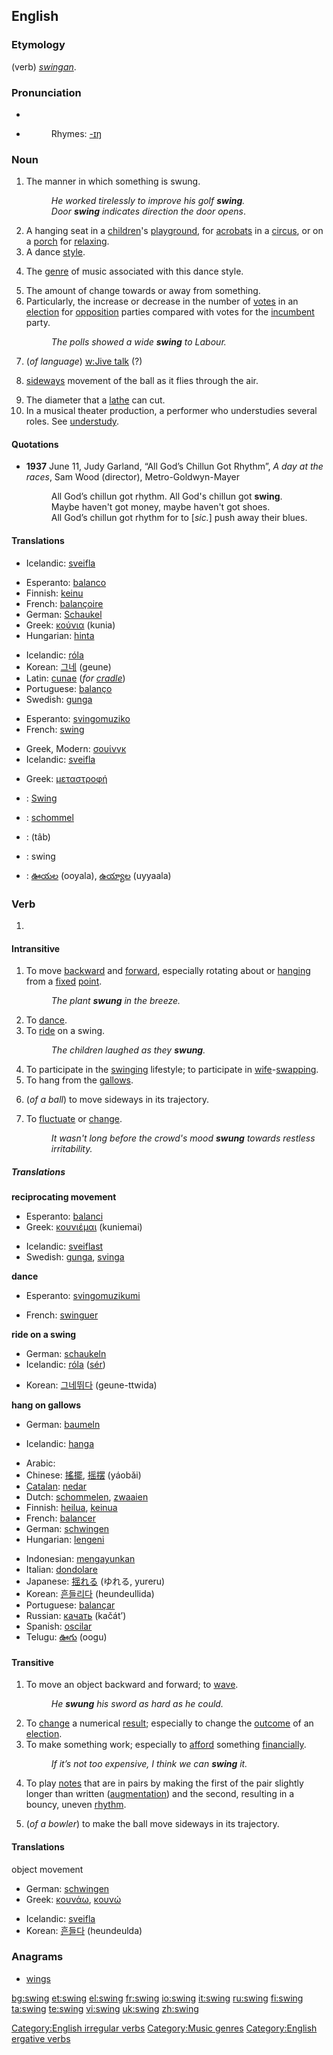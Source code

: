{{rfc|Intransitive unknown/invalid header}}
{{wikipedia}}
==English==

===Etymology===
(verb) {{OE.}} ''[[swingan]]''.

===Pronunciation===
*{{IPA|/'swɪŋ/}}
*{{audio|en-us-swing.ogg|Audio (US)}}
*:Rhymes: [[Rhymes:English:-ɪŋ|-ɪŋ]]

===Noun===
{{en-noun}}

# The manner in which something is swung.
#:''He worked tirelessly to improve his golf '''swing'''.''
#:''Door '''swing''' indicates direction the door opens''.
# A hanging seat in a [[children]]'s [[playground]], for [[acrobats]] in a [[circus]], or on a [[porch]] for [[relax]]ing.
# A dance [[style]].
# {{music}} The [[genre]] of music associated with this dance style.
# The amount of change towards or away from something.
# Particularly, the increase or decrease in the number of [[vote]]s in an [[election]] for [[opposition]] parties compared with votes for the [[incumbent]] party.
#:''The polls showed a wide '''swing''' to Labour.''
# {{rfv-sense}} (''of language'') [[w:Jive talk]] (?)
# {{cricket}} [[sideways]] movement of the ball as it flies through the air.
# The diameter that a [[lathe]] can cut.
# In a musical theater production, a performer who understudies several roles.  See [[w:understudy|understudy]].

====Quotations====
*'''1937''' June 11, Judy Garland, “All God’s Chillun Got Rhythm”, ''A day at the races'', Sam Wood (director), Metro-Goldwyn-Mayer
*: All God’s chillun got rhythm. All God's chillun got '''swing'''.
*: Maybe haven't got money, maybe haven't got shoes.
*: All God’s chillun got rhythm for to [''sic.''] push away their blues.

====Translations====
{{trans-top|manner in which something is swung}}
*Icelandic: [[sveifla]] {{f}}
{{trans-mid}}
{{trans-bottom}}

{{trans-top|hanging seat}}
*Esperanto: [[balanco]]
*Finnish: [[keinu]]
*French: [[balançoire]] {{f}}
*German: [[Schaukel]]
*Greek: [[κούνια]] (kunia) {{f}}
*Hungarian: [[hinta]]
{{trans-mid}}
*Icelandic: [[róla]] {{f}}
*Korean: [[그네]] (geune)
*Latin: [[cunae]] (''for [[cradle]]'')
*Portuguese: [[balanço]]
*Swedish: [[gunga]]
{{trans-bottom}}

{{trans-top|dance style}}
{{trans-mid}}
{{trans-bottom}}

{{trans-top|music style}}
*Esperanto: [[svingomuziko]]
*French: [[#French|swing]] {{m}}
{{trans-mid}}
*Greek, Modern: [[σουίνγκ]] {{n}}
*Icelandic: [[sveifla]] {{f}}
{{trans-bottom}}

{{trans-top|amount of change towards or away from}}
{{trans-mid}}
{{trans-bottom}}

{{trans-top|electoral change}}
*Greek: [[μεταστροφή]] {{f}}
{{trans-mid}}
{{trans-bottom}}

{{trans-top|jive talk (''this sense is currently subject to verification'')}}
{{trans-mid}}
{{trans-bottom}}

{{trans-top|sideways movement of a cricket ball as it flies through the air}}
{{trans-mid}}
{{trans-bottom}}

{{trans-top|diameter that a lathe can cut}}
{{trans-mid}}
{{trans-bottom}}

{{trans-top|substitute musical theater performer}}
{{trans-mid}}
{{trans-bottom}}

{{checktrans}}
*{{ttbc|French}}: [[Swing]] {{m}}
*{{ttbc|Dutch}}: [[schommel]] {{m}}
*{{ttbc|Persian}}: {{FAchar|[[تاب]]}} (tâb)
*{{ttbc|Swedish}}: swing
*{{ttbc|Telugu}}: [[ఊయల]] (ooyala), [[ఉయ్యాల]] (uyyaala)

===Verb===
{{en-verb|swings|swinging|swung}}

# {{defn|English}}

====Intransitive====
# To move [[backward]] and [[forward]], especially rotating about or [[hang]]ing from a [[fixed]] [[point]].
#:''The plant '''swung''' in the breeze.''
# To [[dance]].
# To [[ride]] on a swing.
#:''The children laughed as they '''swung'''.''
# To participate in the [[w:swinging|swinging]] lifestyle; to participate in [[wife]]-[[swapping]].
# To hang from the [[gallows]].
# {{cricket}} (''of a ball'') to move sideways in its trajectory.
# To [[fluctuate]] or [[change]].
#:''It wasn't long before the crowd's mood '''swung''' towards restless irritability.''

=====Translations=====
'''reciprocating movement'''
{{top}}
*Esperanto: [[balanci]]
*Greek: [[κουνιέμαι]] (kuniemai)
{{mid}}
*Icelandic: [[sveiflast]]
*Swedish: [[gunga]], [[svinga]]
{{bottom}}

'''dance'''
{{top}}
*Esperanto: [[svingomuzikumi]]
{{mid}}
*French: [[swinguer]]
{{bottom}}

'''ride on a swing'''
{{top}}
*German: [[schaukeln]]
*Icelandic: [[róla]] ([[sig|sér]])
{{mid}}
*Korean: [[그네]][[뛰다]] (geune-ttwida)
{{bottom}}

'''hang on gallows'''
{{top}}
*German: [[baumeln]]
{{mid}}
*Icelandic: [[hanga]]
{{bottom}}

{{rfc-trans}}
{{top}}
*Arabic: {{ARchar|[[تأرجح]]}} {{Unicode|(ta’árjaħa)}}
*Chinese: [[搖擺]], [[摇摆]] (yáobǎi)
*[[Catalan]]: [[nedar]]
*Dutch: [[schommelen]], [[zwaaien]]
*Finnish: [[heilua]], [[keinua]]
*French: [[balancer]]
*German: [[schwingen]]
*Hungarian: [[lengeni]]
{{mid}}
*Indonesian: [[ayun|mengayunkan]]
*Italian: [[dondolare]]
*Japanese: [[揺れる]] (ゆれる, yureru)
*Korean: [[흔들리다]] (heundeullida)
*Portuguese: [[balançar]]
*Russian: [[качать]] (kačát’)
*Spanish: [[oscilar]]
*Telugu: [[ఊగు]] (oogu)
{{bottom}}

====Transitive====
# To move an object backward and forward; to [[wave]].
#:''He '''swung''' his sword as hard as he could.''
# To [[change]] a numerical [[result]]; especially to change the [[outcome]] of an [[election]].
# To make something work; especially to [[afford]] something [[financially]].
#:''If it’s not too expensive, I think we can '''swing''' it.''
# {{music}} To play [[notes]] that are in pairs by making the first of the pair slightly longer than written ([[augment]]ation) and the second, resulting in a bouncy, uneven [[rhythm]].
# {{cricket}} (''of a bowler'') to make the ball move sideways in its trajectory.

====Translations====
;object movement
{{top}}
*German: [[schwingen]]
*Greek: [[κουνάω]], [[κουνώ]]
{{mid}}
*Icelandic: [[sveifla]]
*Korean: [[흔들다]] (heundeulda)
{{bottom}}

===Anagrams===
*[[wings]]

[[Category:English irregular verbs]]
[[Category:Music genres]]
[[Category:English ergative verbs]]

[[bg:swing]]
[[et:swing]]
[[el:swing]]
[[fr:swing]]
[[io:swing]]
[[it:swing]]
[[ru:swing]]
[[fi:swing]]
[[ta:swing]]
[[te:swing]]
[[vi:swing]]
[[uk:swing]]
[[zh:swing]]